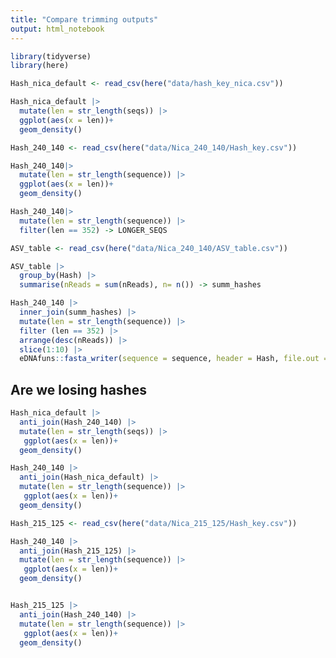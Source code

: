 ---
title: "Compare trimming outputs"
output: html_notebook
---

```{r}
library(tidyverse)
library(here)

```
```{r}
Hash_nica_default <- read_csv(here("data/hash_key_nica.csv"))

Hash_nica_default |> 
  mutate(len = str_length(seqs)) |> 
  ggplot(aes(x = len))+
  geom_density()
```
```{r}
Hash_240_140 <- read_csv(here("data/Nica_240_140/Hash_key.csv"))

Hash_240_140|> 
  mutate(len = str_length(sequence)) |> 
  ggplot(aes(x = len))+
  geom_density()

Hash_240_140|> 
  mutate(len = str_length(sequence)) |> 
  filter(len == 352) -> LONGER_SEQS
```


```{r}
ASV_table <- read_csv(here("data/Nica_240_140/ASV_table.csv"))

ASV_table |> 
  group_by(Hash) |> 
  summarise(nReads = sum(nReads), n= n()) -> summ_hashes

Hash_240_140 |> 
  inner_join(summ_hashes) |> 
  mutate(len = str_length(sequence)) |> 
  filter (len == 352) |> 
  arrange(desc(nReads)) |> 
  slice(1:10) |> 
  eDNAfuns::fasta_writer(sequence = sequence, header = Hash, file.out = here("data/test_long_seqs.fasta"))

```

## Are we losing hashes

```{r}
Hash_nica_default |> 
  anti_join(Hash_240_140) |>  
  mutate(len = str_length(seqs)) |> 
   ggplot(aes(x = len))+
  geom_density()

Hash_240_140 |> 
  anti_join(Hash_nica_default) |>  
  mutate(len = str_length(sequence)) |> 
   ggplot(aes(x = len))+
  geom_density()

Hash_215_125 <- read_csv(here("data/Nica_215_125/Hash_key.csv"))

Hash_240_140 |> 
  anti_join(Hash_215_125) |>  
  mutate(len = str_length(sequence)) |> 
   ggplot(aes(x = len))+
  geom_density()


Hash_215_125 |> 
  anti_join(Hash_240_140) |>  
  mutate(len = str_length(sequence)) |> 
   ggplot(aes(x = len))+
  geom_density()
```

